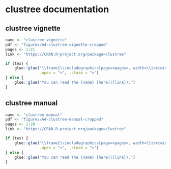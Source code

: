 # clustree documentation {#clustree-docs}

## clustree vignette {#clustree-vignette}

```r
name <- "clustree vignette"
pdf <- "figures/A4-clustree-vignette-cropped"
pages <- 1:21
link <- "https://CRAN.R-project.org/package=clustree"

if (tex) {
    glue::glue("\\frame{\\includegraphics[page=<pages>, width=\\textwidth]{<pdf>}}\\clearpage",
               .open = "<", .close = ">")
} else {
    glue::glue("You can read the {name} [here]({link}).")
}
```

## clustree manual {#clustree-manual}

```r
name <- "clustree manual"
pdf <- "figures/A4-clustree-manual-cropped"
pages <- 1:20
link <- "https://CRAN.R-project.org/package=clustree"

if (tex) {
    glue::glue("\\frame{\\includegraphics[page=<pages>, width=\\textwidth]{<pdf>}}\\clearpage",
               .open = "<", .close = ">")
} else {
    glue::glue("You can read the {name} [here]({link}).")
}
```
